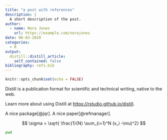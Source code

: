 ```yaml
---
title: "a post with references"
description: |
  A short description of the post.
author:
  - name: Nora Jones
    url: https://example.com/norajones
date: 06-03-2020
categories:
  - R
output:
  distill::distill_article:
    self_contained: false
bibliography: refs.bib
---
```


```r
knitr::opts_chunk$set(echo = FALSE)
```

Distill is a publication format for scientific and technical writing, native to the web.

Learn more about using Distill at <https://rstudio.github.io/distill>.

A nice package[@jqr]. A nice paper[@refmanager].

$$
\sigma = \sqrt{ \frac{1}{N} \sum_{i=1}^N (x_i -\mu)^2}
$$

```bash
pwd
```
